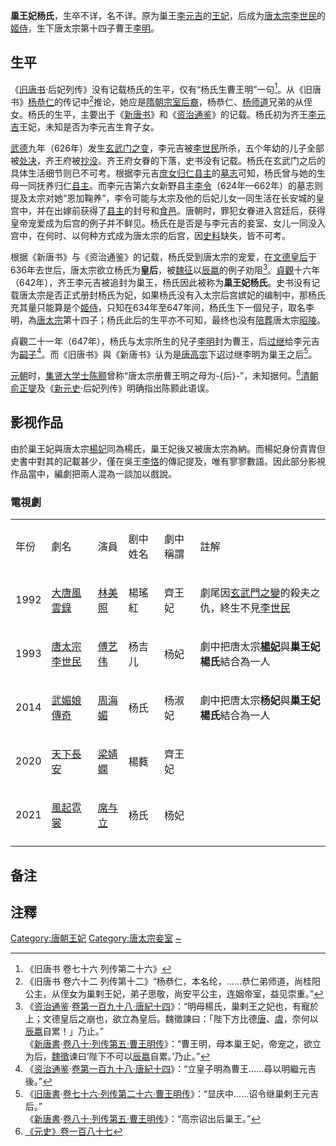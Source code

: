 {{東亞女性歷史人物
| 名稱=楊氏
| 身份=[[唐朝|唐朝]][[嬪妃|嬪妃]]
| 畫像=
| 說明=
| 姓= [[杨姓|楊]]
| 名=
| 封爵=[[王妃|王妃]]
| 位號=
|婚姻名份=[[姬侍|姬侍]]
| 封號=
| 出生年=
| 逝世年=
| 諡號=
| 墳墓=
| 父親=
| 夫=巢王[[李元吉|李元吉]] <br>[[唐太宗|唐太宗]]李世民
| 夫之父=[[唐高祖|唐高祖]]李渊
| 夫之母=[[太穆皇后|太穆皇后]]竇氏
| 同胞兄弟=
| 母親=
|子=曹王[[李明_(唐朝)|李明]]
|}}
'''巢王妃杨氏'''，生卒不详，名不详。原为巢王[[李元吉|李元吉]]的[[王妃|王妃]]，后成为[[唐太宗|唐太宗李世民]]的[[姬侍|姬侍]]，生下唐太宗第十四子曹王[[李明_(唐朝)|李明]]。

== 生平 ==
《[[旧唐书|旧唐书]]·后妃列传》没有记载杨氏的生平，仅有“杨氏生曹王明”一句<ref>《旧唐书 卷七十六 列传第二十六》</ref>。从《旧唐书》[[杨恭仁|杨恭仁]]的传记中<ref>《旧唐书 卷六十二 列传第十二》“杨恭仁，本名纶，……恭仁弟师道，尚桂阳公主，从侄女为巢剌王妃，弟子思敬，尚安平公主，连姻帝室，益见崇重。”</ref>推论，她应是[[隋朝|隋朝]][[宗室|宗室]][[后裔|后裔]]，杨恭仁、[[杨师道|杨师道]]兄弟的从侄女。杨氏的生平，主要出于《[[新唐书|新唐书]]》和《[[资治通鉴|资治通鉴]]》的记载。杨氏初为齐王[[李元吉|李元吉]]王妃，未知是否为李元吉生育子女。

[[武德|武德]]九年（626年）发生[[玄武门之变|玄武门之变]]，李元吉被[[李世民|李世民]]所杀，五个年幼的儿子全部被[[处决|处决]]，齐王府被[[抄没|抄没]]。齐王府女眷的下落，史书没有记载。杨氏在玄武门之后的具体生活细节则已不可考。根据李元吉[[庶女|庶女]][[归仁县主|归仁县主]]的[[墓志|墓志]]可知，杨氏曾与她的生母一同抚养归仁[[县主|县主]]。而李元吉第六女新野县主[[李令|李令]]（624年—662年）的墓志则提及太宗对她“恩加鞠养”，李令可能与太宗及他的后妃儿女一同生活在长安城的皇宫中，并在出嫁前获得了[[县主|县主]]的封号和[[食邑|食邑]]。唐朝时，罪犯女眷进入宫廷后，获得皇帝宠爱成为后宫的例子并不鲜见{{efn|唐朝宫庭中，罪犯女眷通常进入[[掖庭宫|掖庭宫]]，为皇室服劳役。}}。杨氏在是否是与李元吉的妾室、女儿一同没入宫中，在何时、以何种方式成为唐太宗的后宫，因[[史料|史料]]缺失，皆不可考。

根据《新唐书》与《资治通鉴》的记载，杨氏受到唐太宗的宠爱，在[[长孙皇后|文德皇后]]于636年去世后，唐太宗欲立杨氏为'''皇后'''，被[[魏征|魏征]]以[[辰嬴|辰嬴]]的例子劝阻<ref>《[[资治通鉴|资治通鉴]]·[[s:資治通鑑/卷198|卷第一百九十八·唐紀十四]]》：“明母楊氏，巢剌王之妃也，有寵於上；文德皇后之崩也，欲立為皇后。魏徵諫曰：「陛下方比德[[陶唐氏|唐]]、[[舜|虞]]，奈何以[[辰嬴|辰嬴]]自累！」乃止。”<br>《[[新唐書|新唐書]]·[[s:新唐书/卷080|卷八十·列传第五·曹王明传]]》：“曹王明，母本巢王妃，帝宠之，欲立为后，[[魏徵|魏徵]]谏曰‘陛下不可以[[辰嬴|辰嬴]]自累。’乃止。”</ref>。[[貞觀_(唐朝)|貞觀]]十六年（642年），齐王李元吉被追封为巢王，杨氏因此被称为'''巢王妃杨氏'''。史书没有记载唐太宗是否正式册封杨氏为妃，如果杨氏没有入太宗后宫嫔妃的编制中，那杨氏充其量只能算是个[[姬侍|姬侍]]，只知在634年至647年间，杨氏生下一個兒子，取名李明，為[[唐太宗|唐太宗]]第十四子；杨氏此后的生平亦不可知，最终也没有[[陪葬|陪葬]]唐太宗[[唐昭陵|昭陵]]。

貞觀二十一年（647年），杨氏与太宗所生的兒子[[李明_(唐朝)|李明]]封为曹王，后[[过继|过继]]给李元吉为[[嗣子|嗣子]]<ref>《[[资治通鉴|资治通鉴]]·[[s:資治通鑑/卷198|卷第一百九十八·唐紀十四]]》：“立皇子明為曹王……尋以明繼元吉後。”</ref>。而《旧唐书》與《新唐书》认为是[[唐高宗|唐高宗]]下[[诏|诏]]过继李明为巢王之后<ref>《[[旧唐書|旧唐書]]·[[s:旧唐书/卷76|卷七十六·列传第二十六·曹王明传]]》：“显庆中……诏令继巢剌王元吉后。”<br>《[[新唐書|新唐書]]·[[s:新唐书/卷080|卷八十·列传第五·曹王明传]]》：“高宗诏出后巢王。”</ref>。

[[元朝|元朝]]时，[[集贤大学士|集贤大学士]][[陈颢|陈颢]]曾称“唐太宗册曹王明之母为-{后}-”，未知据何。<ref>[[:s:元史/卷187|《元史》卷一百八十七]]</ref>[[清朝|清朝]][[俞正燮|俞正燮]]及《[[新元史|新元史]]·后妃列传》明确指出陈颢此语误。

==影视作品==
由於巢王妃與唐太宗[[楊妃_(唐太宗)|楊妃]]同為楊氏，巢王妃後又被唐太宗為納。而楊妃身份貴胄但史書中對其的記載甚少，僅在吳王[[李恪_(吳王)|李恪]]的傳記提及，唯有寥寥數語。因此部分影視作品當中，編劇把兩人混為一談加以戲說。

===電視劇===
{| class="wikitable"
|-  style="background:cornflowerblue; color:white; text-align:center;"
|年份
|劇名
|演員
|剧中姓名
|劇中稱謂
|註解
|-
|1992||[[大唐風雲錄|大唐風雲錄]]||[[林美照|林美照]]||楊瑤紅||齊王妃||劇尾因[[玄武門之變|玄武門之變]]的殺夫之仇，終生不見[[李世民|李世民]]
|-
|1993||[[新隋唐演义|唐太宗李世民]]||[[傅艺伟|傅艺伟]]||杨吉儿||杨妃||劇中把唐太宗'''[[楊妃_(唐太宗)|楊妃]]'''與'''巢王妃楊氏'''結合為一人
|-
|2014||[[武媚娘傳奇_(2014年電視劇)|武媚娘傳奇]]||[[周海媚|周海媚]]||杨氏||杨淑妃||劇中把唐太宗'''杨妃'''與'''巢王妃楊氏'''結合為一人
|-
|2020||[[天下長安|天下長安]]||[[梁婧嫻|梁婧嫻]]||楊蕤||齊王妃||
|-
|2021||[[風起霓裳|風起霓裳]]||[[席与立|席与立]]||杨氏||杨妃||
|-
|}

== 备注==

{{notelist}}

==注釋==

{{Reflist|2}}

{{DEFAULTSORT:Y}}
[[Category:唐朝王妃|Category:唐朝王妃]]
[[Category:唐太宗妾室|Category:唐太宗妾室]]
[[Category:弘农杨氏|~]]